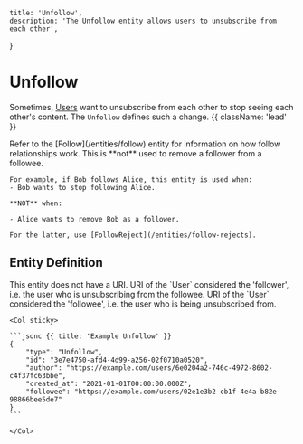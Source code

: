     title: 'Unfollow',
    description: 'The Unfollow entity allows users to unsubscribe from each other',
}

# Unfollow

Sometimes, [Users](/entities/users) want to unsubscribe from each other to stop seeing each other's content. The `Unfollow` defines such a change. {{ className: 'lead' }}

<Note>
    Refer to the [Follow](/entities/follow) entity for information on how follow relationships work.
</Note>

<Note>
    This is **not** used to remove a follower from a followee.

    For example, if Bob follows Alice, this entity is used when:
    - Bob wants to stop following Alice.

    **NOT** when:
    
    - Alice wants to remove Bob as a follower.

    For the latter, use [FollowReject](/entities/follow-rejects).
</Note>

## Entity Definition

<Row>
    <Col>
        <Properties>
            <Property name="uri" type="null" required={false}>
                This entity does not have a URI.
            </Property>
            <Property name="author" type="URI" required={true} typeLink="/types#uri">
                URI of the `User` considered the 'follower', i.e. the user who is unsubscribing from the followee.
            </Property>
            <Property name="followee" type="URI" required={true} typeLink="/types#uri">
                URI of the `User` considered the 'followee', i.e. the user who is being unsubscribed from.
            </Property>
        </Properties>
    </Col>

    <Col sticky>

    ```jsonc {{ title: 'Example Unfollow' }}
    {
        "type": "Unfollow",
        "id": "3e7e4750-afd4-4d99-a256-02f0710a0520",
        "author": "https://example.com/users/6e0204a2-746c-4972-8602-c4f37fc63bbe",
        "created_at": "2021-01-01T00:00:00.000Z",
        "followee": "https://example.com/users/02e1e3b2-cb1f-4e4a-b82e-98866bee5de7"
    }
    ```

    </Col>
</Row>